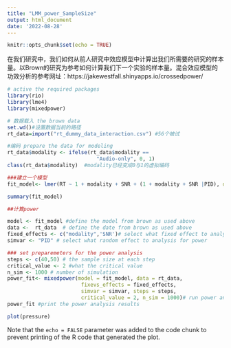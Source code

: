 ```yaml
---
title: "LMM_power_SampleSize"
output: html_document
date: '2022-08-28'
---
```


```r
knitr::opts_chunk$set(echo = TRUE)
```

在我们研究中，我们如何从前人研究中效应模型中计算出我们所需要的研究的样本量。以Brown的研究为参考如何计算我们下一个实验的样本量。混合效应模型的功效分析的参考网址：https://jakewestfall.shinyapps.io/crossedpower/


```r
# active the required packages 
library(rio)
library(lme4)
library(mixedpower)

# 数据载入 the brown data 
set.wd()#设置数据当前的路径
rt_data=import("rt_dummy_data_interaction.csv") #56个被试

#编码 prepare the data for modeling 
rt_data$modality <- ifelse(rt_data$modality == 
                             "Audio-only", 0, 1)
class(rt_data$modality)  #modality已经变成0与1的虚拟编码

###建立一个模型 
fit_model<- lmer(RT ~ 1 + modality + SNR + (1 + modality + SNR |PID), data = rt_data)

summary(fit_model)

##计算power

model <- fit_model #define the model from brown as used above
data <-  rt_data  # define the date from brown as used above
fixed_effects <- c("modality",'SNR')# select what fixed effect to analysis for power 
simvar <- "PID" # select what random effect to analysis for power 

### set preparemeters for the power analysis 
steps <- c(40,50) # the sample size at each step
critical_value <- 2 #what the critical value 
n_sim <- 1000 # number of simulation 
power_fit<- mixedpower(model = fit_model, data = rt_data,
                        fixevs_effects = fixed_effects,
                        simvar = simvar, steps = steps,
                        critical_value = 2, n_sim = 1000)# run power analysis 
power_fit #print the power analysis results 
```

```r
plot(pressure)
```

Note that the `echo = FALSE` parameter was added to the code chunk to prevent printing of the R code that generated the plot.
